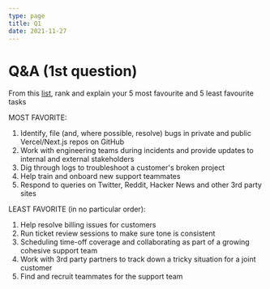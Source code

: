 ```yaml
---
type: page
title: Q1
date: 2021-11-27
---
```


# Q&A (1st question)

From this [list](https://gist.github.com/Pieparker/b04a4e9ff82ba949e5db9d5b0e9d89e8), rank and explain your 5 most favourite and 5 least favourite tasks 

MOST FAVORITE:

1. Identify, file (and, where possible, resolve) bugs in private and public Vercel/Next.js repos on GitHub
2. Work with engineering teams during incidents and provide updates to internal and external stakeholders
3. Dig through logs to troubleshoot a customer's broken project
4. Help train and onboard new support teammates
5. Respond to queries on Twitter, Reddit, Hacker News and other 3rd party sites

LEAST FAVORITE (in no particular order):

1. Help resolve billing issues for customers
2. Run ticket review sessions to make sure tone is consistent
3. Scheduling time-off coverage and collaborating as part of a growing cohesive support team
4. Work with 3rd party partners to track down a tricky situation for a joint customer
5. Find and recruit teammates for the support team
